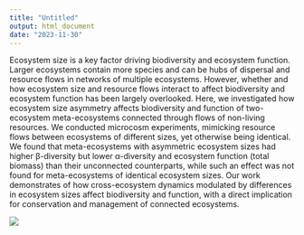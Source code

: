 ```yaml
---
title: "Untitled"
output: html_document
date: "2023-11-30"
---
```


Ecosystem size is a key factor driving biodiversity and ecosystem function. Larger ecosystems contain more species and can be hubs of dispersal and resource flows in networks of multiple ecosystems. However, whether and how ecosystem size and resource flows interact to affect biodiversity and ecosystem function has been largely overlooked. Here, we investigated how ecosystem size asymmetry affects biodiversity and function of two-ecosystem meta-ecosystems connected through flows of non-living resources. We conducted microcosm experiments, mimicking resource flows between ecosystems of different sizes, yet otherwise being identical. We found that meta-ecosystems with asymmetric ecosystem sizes had higher β-diversity but lower α-diversity and ecosystem function (total biomass) than their unconnected counterparts, while such an effect was not found for meta-ecosystems of identical ecosystem sizes. Our work demonstrates of how cross-ecosystem dynamics modulated by differences in ecosystem sizes affect biodiversity and function, with a direct implication for conservation and management of connected ecosystems. 

![](5_images/figures/design.png)
